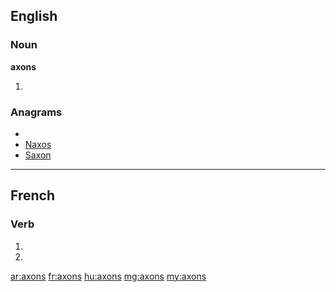 ==English==

===Noun===
'''axons'''

# {{plural of|[[axon]]}}

===Anagrams===
* {{alphagram|anosx}}
* [[Naxos#English|Naxos]]
* [[Saxon#English|Saxon]]


----

==French==

===Verb===
{{fr-verb-form}}

# {{conjugation of|axer||1|p|pres|ind|lang=fr}}
# {{conjugation of|axer||1|p|imp|lang=fr}}

[[ar:axons]]
[[fr:axons]]
[[hu:axons]]
[[mg:axons]]
[[my:axons]]